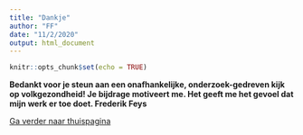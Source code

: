 ```yaml
---
title: "Dankje"
author: "FF"
date: "11/2/2020"
output: html_document
---
```


```r
knitr::opts_chunk$set(echo = TRUE)
```

**Bedankt voor je steun aan een onafhankelijke, onderzoek-gedreven kijk op volkgezondheid! Je bijdrage motiveert me. Het geeft me het gevoel dat mijn werk er toe doet. Frederik Feys**

[Ga verder naar thuispagina](index.html)


